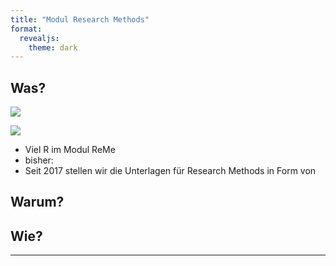 ```yaml
---
title: "Modul Research Methods"
format: 
  revealjs:
    theme: dark
---
```


## Was?

::: {layout-ncol=2}
![](https://rmarkdown.rstudio.com/docs/reference/figures/logo.png)

![](https://quarto.org/quarto.png)
:::

:::{.notes}
- Viel R im Modul ReMe
- bisher: 
- Seit 2017 stellen wir die Unterlagen für Research Methods in Form von 
:::

## Warum?

## Wie?

---

